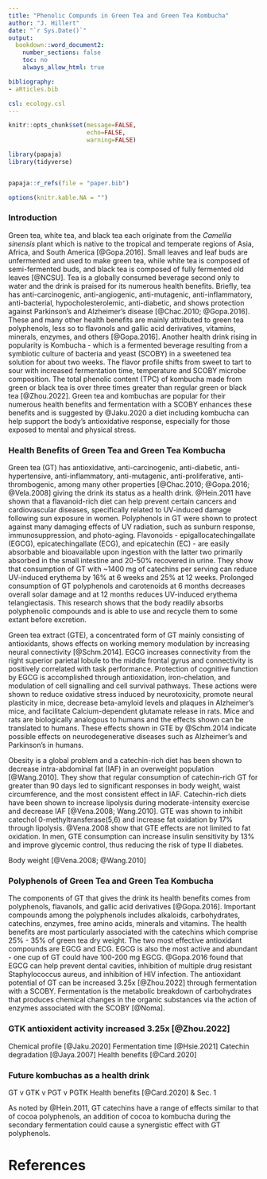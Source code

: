 ```yaml
---
title: "Phenolic Compunds in Green Tea and Green Tea Kombucha"
author: "J. Hillert"
date: "`r Sys.Date()`"
output:
  bookdown::word_document2:
    number_sections: false
    toc: no
    always_allow_html: true

bibliography:
- aRticles.bib

csl: ecology.csl
---
```



```r

knitr::opts_chunk$set(message=FALSE,
                      echo=FALSE,
                      warning=FALSE)

library(papaja)
library(tidyverse)


papaja::r_refs(file = "paper.bib")

options(knitr.kable.NA = "")


```

### Introduction

Green tea, white tea, and black tea each originate from the *Camellia sinensis* plant which is native to the tropical and temperate regions of Asia, Africa, and South America [@Gopa.2016]. Small leaves and leaf buds are unfermented and used to make green tea, while white tea is composed of semi-fermented buds, and black tea is composed of fully fermented old leaves [@NCSU]. Tea is a globally consumed beverage second only to water and the drink is praised for its numerous health benefits. Briefly, tea has anti-carcinogenic, anti-angiogenic, anti-mutagenic, anti-inflammatory, anti-bacterial, hypocholesterolemic, anti-diabetic, and shows protection against Parkinson's and Alzheimer's disease [@Chac.2010; @Gopa.2016]. These and many other health benefits are mainly attributed to green tea polyphenols, less so to flavonols and gallic acid derivatives, vitamins, minerals, enzymes, and others [@Gopa.2016]. Another health drink rising in popularity is Kombucha - which is a fermented beverage resulting from a symbiotic culture of bacteria and yeast (SCOBY) in a sweetened tea solution for about two weeks. The flavor profile shifts from sweet to tart to sour with increased fermentation time, temperature and SCOBY microbe composition. The total phenolic content (TPC) of kombucha made from green or black tea is over three times greater than regular green or black tea [@Zhou.2022]. Green tea and kombuchas are popular for their numerous health benefits and fermentation with a SCOBY enhances these benefits and is suggested by @Jaku.2020 a diet including kombucha can help support the body's antioxidative response, especially for those exposed to mental and physical stress.

### Health Benefits of Green Tea and Green Tea Kombucha

Green tea (GT) has antioxidative, anti-carcinogenic, anti-diabetic, anti-hypertensive, anti-inflammatory, anti-mutagenic, anti-proliferative, anti-thrombogenic, among many other properties [@Chac.2010; @Gopa.2016; @Vela.2008] giving the drink its status as a health drink. @Hein.2011 have shown that a flavanoid-rich diet can help prevent certain cancers and cardiovascular diseases, specifically related to UV-induced damage following sun exposure in women. Polyphenols in GT were shown to protect against many damaging effects of UV radiation, such as sunburn response, immunosuppression, and photo-aging. Flavonoids - epigallocatechingallate (EGCG), epicatechingallate (ECG), and epicatechin (EC) - are easily absorbable and bioavailable upon ingestion with the latter two primarily absorbed in the small intestine and 20-50% recovered in urine. They show that consumption of GT with ~1400 mg of catechins per serving can reduce UV-induced erythema by 16% at 6 weeks and 25% at 12 weeks. Prolonged consumption of GT polyphenols and carotenoids at 6 months decreases overall solar damage and at 12 months reduces UV-induced erythema telangiectasis. This research shows that the body readily absorbs polyphenolic compounds and is able to use and recycle them to some extant before excretion. 

Green tea extract (GTE), a concentrated form of GT mainly consisting of antioxidants, shows effects on working memory modulation by increasing neural connectivity [@Schm.2014]. EGCG increases connectivity from the right superior parietal lobule to the middle frontal gyrus and connectivity is positively correlated with task performance. Protection of cognitive function by EGCG is accomplished through antioxidation, iron-chelation, and modulation of cell signalling and cell survival pathways. These actions were shown to reduce oxidative stress induced by neurotoxicity, promote neural plasticity in mice, decrease beta-amyloid levels and plaques in Alzheimer's mice, and facilitate Calcium-dependent glutamate release in rats. Mice and rats are biologically analogous to humans and the effects shown can be translated to humans. These effects shown in GTE by @Schm.2014 indicate possible effects on neurodegenerative diseases such as Alzheimer's and Parkinson's in humans. 

Obesity is a global problem and a catechin-rich diet has been shown to decrease intra-abdominal fat (IAF) in an overweight population [@Wang.2010]. They show that regular consumption of catechin-rich GT for greater than 90 days led to significant responses in body weight, waist circumference, and the most consistent effect in IAF. Catechin-rich diets have been shown to increase lipolysis during moderate-intensity exercise and decrease IAF [@Vena.2008; Wang.2010]. GTE was shown to inhibit catechol 0-methyltransferase(5,6) and increase fat oxidation by 17% through lipolysis. @Vena.2008 show that GTE effects are not limited to fat oxidation. In men, GTE consumption can increase insulin sensitivity by 13% and improve glycemic control, thus reducing the risk of type II diabetes. 

Body weight [@Vena.2008; @Wang.2010]

### Polyphenols of Green Tea and Green Tea Kombucha

The components of GT that gives the drink its health benefits comes from polyphenols, flavanols, and gallic acid derivatives [@Gopa.2016]. Important compounds among the polyphenols includes alkaloids, carbohydrates, catechins, enzymes, free amino acids, minerals and vitamins. The health benefits are most particularly associated with the catechins which comprise 25% - 35% of green tea dry weight. The two most effective antioxidant compounds are EGCG and ECG. EGCG is also the most active and abundant - one cup of GT could have 100-200 mg EGCG. @Gopa.2016 found that EGCG can help prevent dental cavities, inhibition of multiple drug resistant Staphylococcus aureus, and inhibition of HIV infection. The antioxidant potential of GT can be increased 3.25x [@Zhou.2022] through fermentation with a SCOBY. Fermentation is the metabolic breakdown of carbohydrates that produces chemical changes in the organic substances via the action of enzymes associated with the SCOBY [@Noma]. 

### GTK antioxident activity increased 3.25x [@Zhou.2022]

Chemical profile [@Jaku.2020]
Fermentation time [@Hsie.2021]
Catechin degradation [@Jaya.2007]
Health benefits [@Card.2020]

### Future kombuchas as a health drink

GT v GTK v PGT v PGTK
Health benefits [@Card.2020] & Sec. 1

As noted by @Hein.2011, GT catechins have a range of effects similar to that of cocoa polyphenols, an addition of cocoa to kombucha during the secondary fermentation could cause a synergistic effect with GT polyphenols. 












\newpage

# References


















